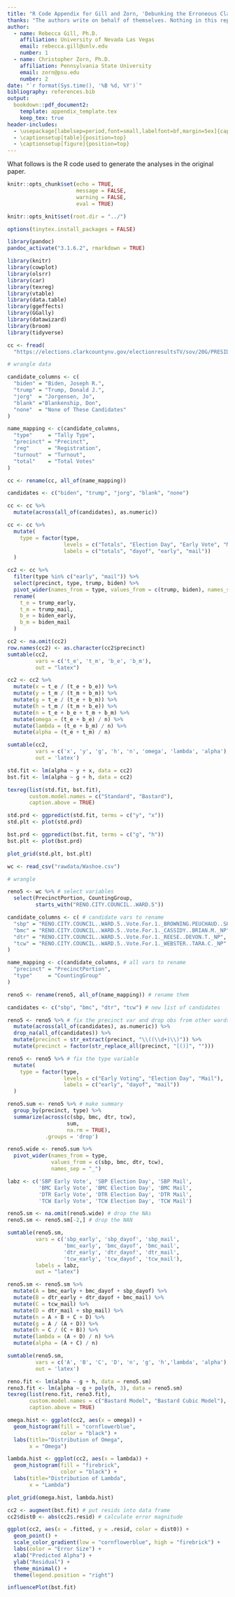 ```yaml
---
title: "R Code Appendix for Gill and Zorn, 'Debunking the Erroneous Claims of Election Fraud'"
thanks: "The authors write on behalf of themselves. Nothing in this report should be read as speaking for any institution with which Professor Gill or Professor Zorn are associated. This manuscript is currently under development. Please do not cite this working paper without express permission from the authors."
author:
  - name: Rebecca Gill, Ph.D.
    affiliation: University of Nevada Las Vegas
    email: rebecca.gill@unlv.edu
    number: 1
  - name: Christopher Zorn, Ph.D.
    affiliation: Pennsylvania State University
    email: zorn@psu.edu
    number: 2
date: "`r format(Sys.time(), '%B %d, %Y')`"
bibliography: references.bib
output: 
  bookdown::pdf_document2:
    template: appendix_template.tex
    keep_tex: true
header-includes:
  - \usepackage[labelsep=period,font=small,labelfont=bf,margin=5ex]{caption}
  - \captionsetup[table]{position=top}
  - \captionsetup[figure]{position=top}
---
```


What follows is the R code used to generate the analyses in the original paper.

```r

knitr::opts_chunk$set(echo = TRUE, 
                      message = FALSE, 
                      warning = FALSE,
                      eval = TRUE)

knitr::opts_knit$set(root.dir = "../")

options(tinytex.install_packages = FALSE)

```


```r

library(pandoc)
pandoc_activate("3.1.6.2", rmarkdown = TRUE)

library(knitr)
library(cowplot)
library(olsrr)
library(car)
library(texreg)
library(vtable)
library(data.table)                   
library(ggeffects)
library(GGally)
library(datawizard)
library(broom)
library(tidyverse)

```

```r

cc <- fread(
  "https://elections.clarkcountynv.gov/electionresultsTV/sov/20G/PRESIDENT.txt")

# wrangle data

candidate_columns <- c(
  "biden" = "Biden, Joseph R.",
  "trump" = "Trump, Donald J.",
  "jorg"  = "Jorgensen, Jo",
  "blank" ="Blankenship, Don",
  "none"  = "None of These Candidates"
)

name_mapping <- c(candidate_columns,
  "type"     = "Tally Type",
  "precinct" = "Precinct",
  "reg"      = "Registration",
  "turnout"  = "Turnout",
  "total"    = "Total Votes"
)

cc <- rename(cc, all_of(name_mapping))

candidates <- c("biden", "trump", "jorg", "blank", "none")

cc <- cc %>%
  mutate(across(all_of(candidates), as.numeric))

cc <- cc %>%
  mutate(
    type = factor(type, 
                  levels = c("Totals", "Election Day", "Early Vote", "Mail"),
                  labels = c("totals", "dayof", "early", "mail"))
  )

cc2 <- cc %>%
  filter(type %in% c("early", "mail")) %>%
  select(precinct, type, trump, biden) %>%
  pivot_wider(names_from = type, values_from = c(trump, biden), names_sep = "_") %>%
  rename(
    t_e = trump_early,
    t_m = trump_mail,
    b_e = biden_early,
    b_m = biden_mail
  )

cc2 <- na.omit(cc2)
row.names(cc2) <- as.character(cc2$precinct)
sumtable(cc2, 
         vars = c('t_e', 't_m', 'b_e', 'b_m'),
         out = "latex")

```

```r

cc2 <- cc2 %>%
  mutate(x = t_e / (t_e + b_e)) %>%
  mutate(y = t_m / (t_m + b_m)) %>%
  mutate(g = t_e / (t_e + b_m)) %>%
  mutate(h = t_m / (t_m + b_e)) %>%
  mutate(n = t_e + b_e + t_m + b_m) %>%
  mutate(omega = (t_e + b_e) / n) %>%
  mutate(lambda = (t_e + b_m) / n) %>%
  mutate(alpha = (t_e + t_m) / n)

sumtable(cc2, 
         vars = c('x', 'y', 'g', 'h', 'n', 'omega', 'lambda', 'alpha'),
         out = 'latex')

```

```r

std.fit <- lm(alpha ~ y + x, data = cc2)
bst.fit <- lm(alpha ~ g + h, data = cc2)

texreg(list(std.fit, bst.fit),
       custom.model.names = c("Standard", "Bastard"),
       caption.above = TRUE)
```

```r

std.prd <- ggpredict(std.fit, terms = c("y", "x"))
std.plt <- plot(std.prd) 

bst.prd <- ggpredict(bst.fit, terms = c("g", "h"))
bst.plt <- plot(bst.prd)

plot_grid(std.plt, bst.plt)

```

```r

wc <- read_csv("rawdata/Washoe.csv")

# wrangle

reno5 <- wc %>% # select variables
  select(PrecinctPortion, CountingGroup,
         starts_with("RENO.CITY.COUNCIL..WARD.5"))

candidate_columns <- c( # candidate vars to rename
  "sbp" = "RENO.CITY.COUNCIL..WARD.5..Vote.For.1._BROWNING.PEUCHAUD..SHEILA_NP",
  "bmc" = "RENO.CITY.COUNCIL..WARD.5..Vote.For.1._CASSIDY..BRIAN.M._NP",
  "dtr" = "RENO.CITY.COUNCIL..WARD.5..Vote.For.1._REESE..DEVON.T._NP",
  "tcw" = "RENO.CITY.COUNCIL..WARD.5..Vote.For.1._WEBSTER..TARA.C._NP"
)

name_mapping <- c(candidate_columns, # all vars to rename
  "precinct" = "PrecinctPortion",
  "type"     = "CountingGroup"
)

reno5 <- rename(reno5, all_of(name_mapping)) # rename them

candidates <- c("sbp", "bmc", "dtr", "tcw") # new list of candidates

reno5 <- reno5 %>% # fix the precinct var and drop obs from other wards
  mutate(across(all_of(candidates), as.numeric)) %>%
  drop_na(all_of(candidates)) %>%
  mutate(precinct = str_extract(precinct, "\\((\\d+)\\)")) %>%
  mutate(precinct = factor(str_replace_all(precinct, "[()]", "")))

reno5 <- reno5 %>% # fix the type variable
  mutate(
    type = factor(type, 
                  levels = c("Early Voting", "Election Day", "Mail"),
                  labels = c("early", "dayof", "mail"))
  )

reno5.sum <- reno5 %>% # make summary
  group_by(precinct, type) %>%
  summarize(across(c(sbp, bmc, dtr, tcw), 
                   sum, 
                   na.rm = TRUE), 
            .groups = 'drop')

reno5.wide <- reno5.sum %>%
  pivot_wider(names_from = type, 
              values_from = c(sbp, bmc, dtr, tcw), 
              names_sep = "_")

labz <- c('SBP Early Vote', 'SBP Election Day', 'SBP Mail',
          'BMC Early Vote', 'BMC Election Day', 'BMC Mail',
          'DTR Early Vote', 'DTR Election Day', 'DTR Mail',
          'TCW Early Vote', 'TCW Election Day', 'TCW Mail')

reno5.sm <- na.omit(reno5.wide) # drop the NAs
reno5.sm <- reno5.sm[-2,] # drop the NAN 

sumtable(reno5.sm, 
         vars = c('sbp_early', 'sbp_dayof', 'sbp_mail',
                  'bmc_early', 'bmc_dayof', 'bmc_mail',
                  'dtr_early', 'dtr_dayof', 'dtr_mail',
                  'tcw_early', 'tcw_dayof', 'tcw_mail'),
         labels = labz,
         out = "latex")

```

```r

reno5.sm <- reno5.sm %>%
  mutate(A = bmc_early + bmc_dayof + sbp_dayof) %>%
  mutate(B = dtr_early + dtr_dayof + bmc_mail) %>%
  mutate(C = tcw_mail) %>%
  mutate(D = dtr_mail + sbp_mail) %>%
  mutate(n = A + B + C + D) %>%
  mutate(g = A / (A + D)) %>%
  mutate(h = C / (C + B)) %>%
  mutate(lambda = (A + D) / n) %>%
  mutate(alpha = (A + C) / n)

sumtable(reno5.sm, 
         vars = c('A', 'B', 'C', 'D', 'n', 'g', 'h','lambda', 'alpha'),
         out = 'latex')

```

```r

reno.fit <- lm(alpha ~ g + h, data = reno5.sm)
reno3.fit <- lm(alpha ~ g + poly(h, 3), data = reno5.sm)
texreg(list(reno.fit, reno3.fit),
       custom.model.names = c("Bastard Model", "Bastard Cubic Model"),
       caption.above = TRUE)

```

```r

omega.hist <- ggplot(cc2, aes(x = omega)) +
  geom_histogram(fill = "cornflowerblue", 
                 color = "black") + 
  labs(title="Distribution of Omega",
       x = "Omega") 

lambda.hist <- ggplot(cc2, aes(x = lambda)) +
  geom_histogram(fill = "firebrick", 
                 color = "black") + 
  labs(title="Distribution of Lambda",
       x = "Lambda")

plot_grid(omega.hist, lambda.hist)
```

```r

cc2 <- augment(bst.fit) # put resids into data frame
cc2$dist0 <- abs(cc2$.resid) # calculate error magnitude

ggplot(cc2, aes(x = .fitted, y = .resid, color = dist0)) +
  geom_point() +
  scale_color_gradient(low = "cornflowerblue", high = "firebrick") +
  labs(color = "Error Size") +
  xlab("Predicted Alpha") +
  ylab("Residual") +
  theme_minimal() +
  theme(legend.position = "right")

```

```r

influencePlot(bst.fit)

```

